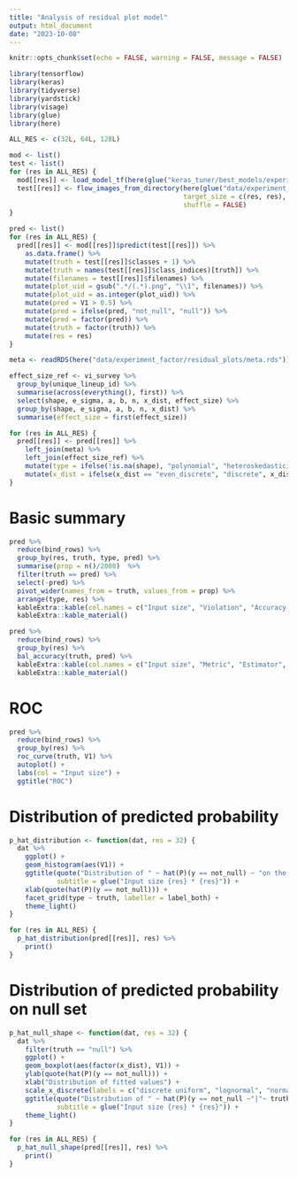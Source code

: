 ```yaml
---
title: "Analysis of residual plot model"
output: html_document
date: "2023-10-08"
---
```


```r
knitr::opts_chunk$set(echo = FALSE, warning = FALSE, message = FALSE)
```

```r
library(tensorflow)
library(keras)
library(tidyverse)
library(yardstick)
library(visage)
library(glue)
library(here)
```

```r
ALL_RES <- c(32L, 64L, 128L)
```


```r
mod <- list()
test <- list()
for (res in ALL_RES) {
  mod[[res]] <- load_model_tf(here(glue("keras_tuner/best_models/experiment_factor/residual_plots/{res}")))
  test[[res]] <- flow_images_from_directory(here(glue("data/experiment_factor/residual_plots/{res}/mixed/test")),
                                            target_size = c(res, res),
                                            shuffle = FALSE)
}
```

```r
pred <- list()
for (res in ALL_RES) {
  pred[[res]] <- mod[[res]]$predict(test[[res]]) %>%
    as.data.frame() %>%
    mutate(truth = test[[res]]$classes + 1) %>%
    mutate(truth = names(test[[res]]$class_indices)[truth]) %>%
    mutate(filenames = test[[res]]$filenames) %>%
    mutate(plot_uid = gsub(".*/(.*).png", "\\1", filenames)) %>%
    mutate(plot_uid = as.integer(plot_uid)) %>%
    mutate(pred = V1 > 0.5) %>%
    mutate(pred = ifelse(pred, "not_null", "null")) %>%
    mutate(pred = factor(pred)) %>%
    mutate(truth = factor(truth)) %>%
    mutate(res = res)
}
```

```r
meta <- readRDS(here("data/experiment_factor/residual_plots/meta.rds"))

effect_size_ref <- vi_survey %>%
  group_by(unique_lineup_id) %>%
  summarise(across(everything(), first)) %>%
  select(shape, e_sigma, a, b, n, x_dist, effect_size) %>%
  group_by(shape, e_sigma, a, b, n, x_dist) %>%
  summarise(effect_size = first(effect_size))
```

```r
for (res in ALL_RES) {
  pred[[res]] <- pred[[res]] %>%
    left_join(meta) %>%
    left_join(effect_size_ref) %>%
    mutate(type = ifelse(!is.na(shape), "polynomial", "heteroskedasticity")) %>%
    mutate(x_dist = ifelse(x_dist == "even_discrete", "discrete", x_dist))
}
```

# Basic summary

```r
pred %>%
  reduce(bind_rows) %>%
  group_by(res, truth, type, pred) %>%
  summarise(prop = n()/2000)  %>%
  filter(truth == pred) %>%
  select(-pred) %>%
  pivot_wider(names_from = truth, values_from = prop) %>%
  arrange(type, res) %>%
  kableExtra::kable(col.names = c("Input size", "Violation", "Accuracy: not_null", "Accuracy: null")) %>%
  kableExtra::kable_material()
```


```r
pred %>%
  reduce(bind_rows) %>%
  group_by(res) %>%
  bal_accuracy(truth, pred) %>%
  kableExtra::kable(col.names = c("Input size", "Metric", "Estimator", "Estimate")) %>%
  kableExtra::kable_material()
```

# ROC

```r
pred %>%
  reduce(bind_rows) %>%
  group_by(res) %>%
  roc_curve(truth, V1) %>%
  autoplot() +
  labs(col = "Input size") +
  ggtitle("ROC")
```

# Distribution of predicted probability

```r
p_hat_distribution <- function(dat, res = 32) {
  dat %>%
    ggplot() +
    geom_histogram(aes(V1)) +
    ggtitle(quote("Distribution of " ~ hat(P)(y == not_null) ~ "on the test set"), 
            subtitle = glue("Input size {res} * {res}")) +
    xlab(quote(hat(P)(y == not_null))) +
    facet_grid(type ~ truth, labeller = label_both) +
    theme_light()
}

for (res in ALL_RES) {
  p_hat_distribution(pred[[res]], res) %>%
    print()
}
```

# Distribution of predicted probability on null set

```r
p_hat_null_shape <- function(dat, res = 32) {
  dat %>%
    filter(truth == "null") %>%
    ggplot() +
    geom_boxplot(aes(factor(x_dist), V1)) +
    ylab(quote(hat(P)(y == not_null))) +
    xlab("Distribution of fitted values") +
    scale_x_discrete(labels = c("discrete uniform", "lognormal", "normal", "uniform")) +
    ggtitle(quote("Distribution of " ~ hat(P)(y == not_null ~"|"~ truth == null) ~ "on the test set"), 
            subtitle = glue("Input size {res} * {res}")) +
    theme_light()
}

for (res in ALL_RES) {
  p_hat_null_shape(pred[[res]], res) %>%
    print()
}
```

